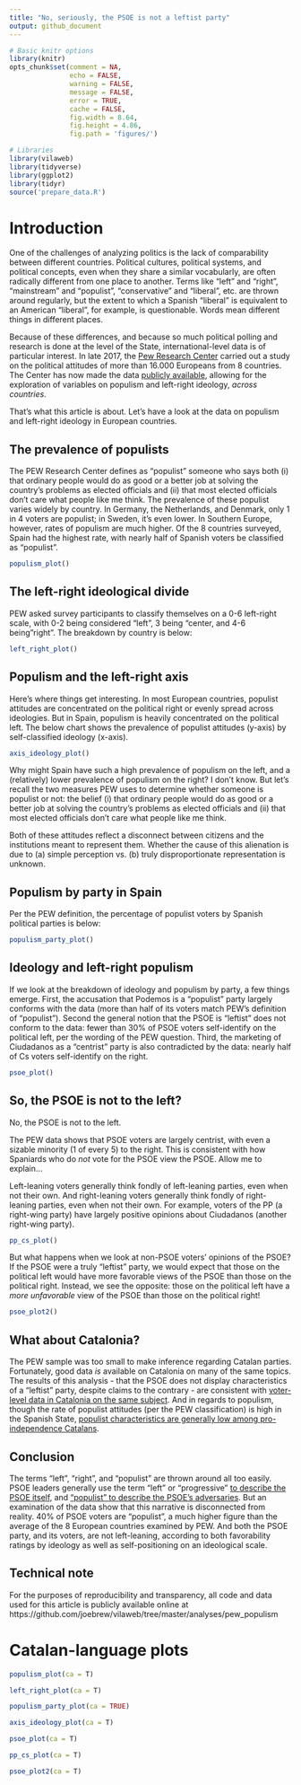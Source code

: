 ```yaml
---
title: "No, seriously, the PSOE is not a leftist party"
output: github_document
---
```



```r
# Basic knitr options
library(knitr)
opts_chunk$set(comment = NA, 
               echo = FALSE, 
               warning = FALSE, 
               message = FALSE, 
               error = TRUE, 
               cache = FALSE,
               fig.width = 8.64,
               fig.height = 4.86,
               fig.path = 'figures/')
```


```r
# Libraries
library(vilaweb)
library(tidyverse)
library(ggplot2)
library(tidyr)
source('prepare_data.R')
```

# Introduction

One of the challenges of analyzing politics is the lack of comparability between different countries. Political cultures, political systems, and political concepts, even when they share a similar vocabularly, are often radically different from one place to another. Terms like "left" and "right", "mainstream" and "populist", "conservative" and "liberal", etc. are thrown around regularly, but the extent to which a Spanish "liberal" is equivalent to an American "liberal", for example, is questionable. Words mean different things in different places.

Because of these differences, and because so much political polling and research is done at the level of the State, international-level data is of particular interest. In late 2017, the [Pew Research Center](https://www.pewresearch.org/global/2018/07/12/in-western-europe-populist-parties-tap-anti-establishment-frustration-but-have-little-appeal-across-ideological-divide/) carried out a study on the political attitudes of more than 16.000 Europeans from 8 countries. The Center has now made the data [publicly available](https://www.pewresearch.org/download-datasets/), allowing for the exploration of variables on populism and left-right ideology, _across countries_.

That's what this article is about. Let's have a look at the data on populism and left-right ideology in European countries.

## The prevalence of populists

The PEW Research Center defines as "populist" someone who says both (i) that ordinary people would do as good or a better job at solving the country's problems as elected officials and (ii) that most elected officials don't care what people like me think. The prevalence of these populist varies widely by country. In Germany, the Netherlands, and Denmark, only 1 in 4 voters are populist; in Sweden, it's even lower. In Southern Europe, however, rates of populism are much higher. Of the 8 countries surveyed, Spain had the highest rate, with nearly half of Spanish voters be classified as "populist".

```r
populism_plot()
```

## The left-right ideological divide

PEW asked survey participants to classify themselves on a 0-6 left-right scale, with 0-2 being considered "left", 3 being "center, and 4-6 being "right". The breakdown by country is below:

```r
left_right_plot()
```


## Populism and the left-right axis

Here's where things get interesting. In most European countries, populist attitudes are concentrated on the political right or evenly spread across ideologies. But in Spain, populism is heavily concentrated on the political left. The below chart shows the prevalence of populist attitudes (y-axis) by self-classified ideology (x-axis). 

```r
axis_ideology_plot()
```

Why might Spain have such a high prevalence of populism on the left, and a (relatively) lower prevalence of populism on the right? I don't know. But let's recall the two measures PEW uses to determine whether someone is populist or not: the belief (i) that ordinary people would do as good or a better job at solving the country's problems as elected officials and (ii) that most elected officials don't care what people like me think.

Both of these attitudes reflect a disconnect between citizens and the institutions meant to represent them. Whether the cause of this alienation is due to (a) simple perception vs. (b) truly disproportionate representation is unknown.

## Populism by party in Spain

Per the PEW definition, the percentage of populist voters by Spanish political parties is below:

```r
populism_party_plot()
```


## Ideology and left-right populism

If we look at the breakdown of ideology and populism by party, a few things emerge. First, the accusation that Podemos is a "populist" party largely conforms with the data (more than half of its voters match PEW's definition of "populist"). Second the general notion that the PSOE is "leftist" does not conform to the data: fewer than 30% of PSOE voters self-identify on the political left, per the wording of the PEW question. Third, the marketing of Ciudadanos as a "centrist" party is also contradicted by the data: nearly half of Cs voters self-identify on the right. 

```r
psoe_plot()
```

## So, the PSOE is not to the left?

No, the PSOE is not to the left. 

The PEW data shows that PSOE voters are largely centrist, with even a sizable minority (1 of every 5) to the right. This is consistent with how Spaniards who do _not_ vote for the PSOE view the PSOE. Allow me to explain...

Left-leaning voters generally think fondly of left-leaning parties, even when not their own. And right-leaning voters generally think fondly of right-leaning parties, even when not their own. For example, voters of the PP (a right-wing party) have largely positive opinions about Ciudadanos (another right-wing party).

```r
pp_cs_plot()
```

But what happens when we look at non-PSOE voters' opinions of the PSOE? If the PSOE were a truly "leftist" party, we would expect that those on the political left would have more favorable views of the PSOE than those on the political right. Instead, we see the opposite: those on the political left have a _more unfavorable_ view of the PSOE than those on the political right!

```r
psoe_plot2()
```


## What about Catalonia?

The PEW sample was too small to make inference regarding Catalan parties. Fortunately, good data _is_ available on Catalonia on many of the same topics. The results of this analysis - that the PSOE does not display characteristics of a "leftist" party, despite claims to the contrary - are consistent with [voter-level data in Catalonia on the same subject](https://www.vilaweb.cat/noticies/no-el-psc-no-es-mes-desquerres-que-el-pdecat/). And in regards to populism, though the rate of populist attitudes (per the PEW classification) is high in the Spanish State, [populist characteristics are generally low among pro-independence Catalans](https://www.vilaweb.cat/noticies/independentisme-populisme-joe-brew/).

## Conclusion

The terms "left", "right", and "populist" are thrown around all too easily. PSOE leaders generally use the term "left" or "progressive" [to describe the PSOE itself](https://twitter.com/search?q=from%3Asanchezcastejon%20izquierda&src=typed_query), and ["populist" to describe the PSOE's adversaries](https://twitter.com/search?q=from%3Asanchezcastejon%20populistas&src=typed_query). But an examination of the data show that this narrative is disconnected from reality. 40% of PSOE voters are "populist", a much higher figure than the average of the 8 European countries examined by PEW. And both the PSOE party, and its voters, are not left-leaning, according to both favorability ratings by ideology as well as self-positioning on an ideological scale.



## Technical note

For the purposes of reproducibility and transparency, all code and data used for this article is publicly available online at https://github.com/joebrew/vilaweb/tree/master/analyses/pew_populism




# Catalan-language plots


```r
populism_plot(ca = T)
```

```r
left_right_plot(ca = T)
```


```r
populism_party_plot(ca = TRUE)
```


```r
axis_ideology_plot(ca = T)
```

```r
psoe_plot(ca = T)
```

```r
pp_cs_plot(ca = T)
```

```r
psoe_plot2(ca = T)
```

